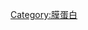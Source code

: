{{asbox
| image     = Beta-2 adrenergic receptor.png
| pix       = 30
| subject   = [[膜蛋白]]
| qualifier = 
| category  = 膜蛋白小作品
| tempsort  =  
| name      = Template:Membrane-protein-stub
}}
<noinclude>
[[Category:膜蛋白]]
</noinclude>